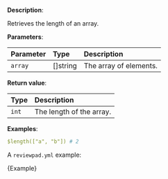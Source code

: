 
**Description**:

Retrieves the length of an array.

**Parameters**:

| Parameter | Type      | Description            |
| :-------- | :-------- | :--------------------- |
| `array`   | \[]string | The array of elements. |

**Return value**:

| Type  | Description              |
| :---- | :----------------------- |
| `int` | The length of the array. |

**Examples**:

```yml
$length(["a", "b"]) # 2
```

A `reviewpad.yml` example:

<CodeBlock language="yml" title="reviewpad.yml">{Example}</CodeBlock>
